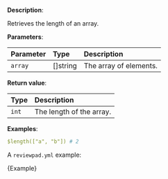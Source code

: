 
**Description**:

Retrieves the length of an array.

**Parameters**:

| Parameter | Type      | Description            |
| :-------- | :-------- | :--------------------- |
| `array`   | \[]string | The array of elements. |

**Return value**:

| Type  | Description              |
| :---- | :----------------------- |
| `int` | The length of the array. |

**Examples**:

```yml
$length(["a", "b"]) # 2
```

A `reviewpad.yml` example:

<CodeBlock language="yml" title="reviewpad.yml">{Example}</CodeBlock>
